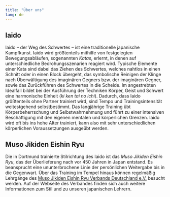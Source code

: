 ```yaml
---
title: "Über uns"
lang: de
---
```


## Iaido

Iaido -- der Weg des Schwertes -- ist eine traditionelle japanische Kampfkunst.
Iaido wird größtenteils mithilfe von festgelegten Bewegungsabläufen, sogenannten *Katas*, erlernt, in denen auf unterschiedliche Bedrohungsszenarien reagiert wird.
Typische Elemente einer Kata sind dabei das Ziehen des Schwertes, welches nahtlos in einen Schnitt oder in einen Block übergeht, das symbolische Reinigen der Klinge nach Überwältigung des imaginären Gegners bzw.
der imaginären Gegner, sowie das Zurückführen des Schwertes in die Scheide.
Im angestrebten Idealfall bildet bei der Ausführung der Techniken Körper, Geist und Schwert eine harmonische Einheit (*ki ken tai no ichi*).
Dadurch, dass Iaido größtenteils ohne Partner trainiert wird, sind Tempo und Trainingsintensität weitestgehend selbstbestimmt.
Das langjährige Training übt Körperbeherrschung und Selbstwahrnehmung und führt zu einer intensiven Beschäftigung mit den eigenen mentalen und körperlichen Grenzen.
Iaido wird oft bis ins hohe Alter trainiert, kann also mit sehr unterschiedlichen körperlichen Voraussetzungen ausgeübt werden.

## Muso Jikiden Eishin Ryu

Die in Dortmund trainierte Stilrichtung des Iaido ist das *Muso Jikiden Eishin Ryu*, das der Überlieferung nach vor 450 Jahren in Japan entstand.
Es beansprucht eine ununterbrochene Linie der persönlichen Weitergabe bis in die Gegenwart.
Über das Training im Tempel hinaus können regelmäßig Lehrgänge des [Muso Jikiden Eishin Ryu Verbands Deutschland e.V.](http://iaidoverband.org/)
besucht werden.
Auf der Webseite des Verbandes finden sich auch weitere Informationen zum Stil und zu unseren japanischen Lehrern.

